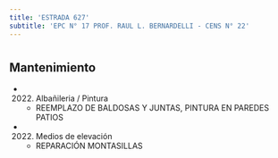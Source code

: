 ```yaml
---
title: 'ESTRADA 627'
subtitle: 'EPC N° 17 PROF. RAUL L. BERNARDELLI - CENS N° 22'
---
```


#


## Mantenimiento

*  (2022) Albañileria / Pintura 
    + REEMPLAZO DE BALDOSAS Y JUNTAS, PINTURA EN PAREDES PATIOS

*  (2022) Medios de elevación 
    + REPARACIÓN MONTASILLAS



